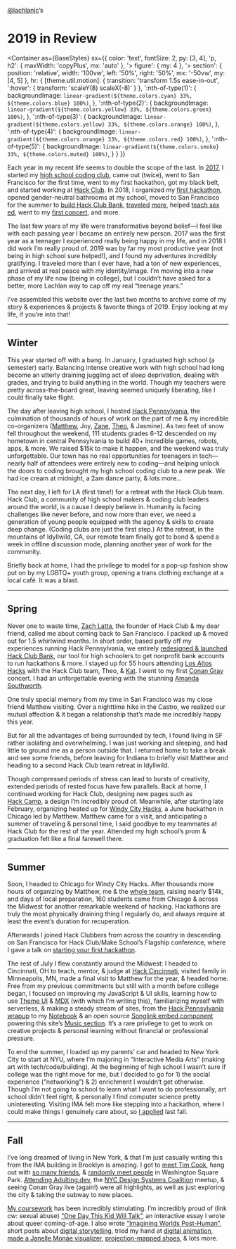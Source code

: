
<Banner>

<Container variant="wide">

[@lachlanjc](https://lachlanjc.com)’s

# 2019 <span>in Review</span>

</Container>

</Banner>

<Container
  as={BaseStyles}
  sx={{
    color: 'text',
    fontSize: 2,
    py: [3, 4],
    'p, h2': {
      maxWidth: 'copyPlus',
      mx: 'auto'
    },
    '> figure': {
      my: 4
    },
    '> section': {
      position: 'relative',
      width: '100vw',
      left: '50%',
      right: '50%',
      mx: '-50vw',
      my: [4, 5]
    },
    hr: {
      [theme.util.motion]: {
        transition: 'transform 1.5s ease-in-out',
        ':hover': {
          transform: 'scaleY(8) scaleX(-8)'
        }
      },
      ':nth-of-type(1)': {
        backgroundImage: `linear-gradient(${theme.colors.cyan} 33%, ${theme.colors.blue} 100%)`,
      },
      ':nth-of-type(2)': {
        backgroundImage: `linear-gradient(${theme.colors.yellow} 33%, ${theme.colors.green} 100%)`,
      },
      ':nth-of-type(3)': {
        backgroundImage: `linear-gradient(${theme.colors.yellow} 33%, ${theme.colors.orange} 100%)`,
      },
      ':nth-of-type(4)': {
        backgroundImage: `linear-gradient(${theme.colors.orange} 33%, ${theme.colors.red} 100%)`,
      },
      ':nth-of-type(5)': {
        backgroundImage: `linear-gradient(${theme.colors.smoke} 33%, ${theme.colors.muted} 100%)`,
      }
    }
  }}
>

Each year in my recent life seems to double the scope of the last. In
[2017](https://lachlanjc.me/2017), I started my [high school coding
club](https://twitter.com/zachlatta/status/955522122750701568?s=20), came out
(twice), went to San Francisco for the first time, went to my first hackathon,
got my black belt, and started working at [Hack&nbsp;Club](https://hackclub.com). In
2018, I organized my [first hackathon](https://hackhappyvalley.com), opened
gender-neutral bathrooms at my school, moved to San Francisco for the summer to
[build Hack&nbsp;Club
Bank](https://medium.com/hackclub/a-bank-for-student-hackers-e5d894ea5375),
[traveled](https://hackchicago.io)
[more](https://www.instagram.com/p/BmI9vIqnRqP/), helped [teach sex
ed](https://gasp.netlify.com), went to my [first
concert](https://www.instagram.com/p/Bop7pA2nova/), and more.

The last few years of my life were transformative beyond belief—I feel like with
each passing year I became an entirely new person. 2017 was the first year as a
teenager I experienced really being happy in my life, and in 2018 I did work I’m
really proud of. 2019 was by far my most productive year (not being in high
school sure helped!), and I found my adventures incredibly gratifying. I
traveled more than I ever have, had a ton of new experiences, and arrived at
real peace with my identity/image. I’m moving into a new phase of my life now
(being in college), but I couldn’t have asked for a better, more Lachlan way to
cap off my real “teenage years.”

I’ve assembled this website over the last two months to archive some of my story
& experiences & projects & favorite things of 2019. Enjoy looking at my life, if
you’re into that!

---

## Winter

This year started off with a bang. In January, I graduated high school (a
semester) early. Balancing intense creative work with high school had long
become an utterly draining juggling act of sleep deprivation, dealing with
grades, and trying to build anything in the world. Though my teachers were
pretty across-the-board great, leaving seemed uniquely liberating, like I could
finally take flight.

The day after leaving high school, I hosted [Hack
Pennsylvania](https://hackpenn.com), the culmination of thousands of hours of
work on the part of me & my incredible co-organizers
([Matthew](https://matthewstanciu.me/), Joy, [Zane](https://zane.sh/),
[Theo](https://tmb.sh/), & Jasmine). As two feet of snow fell throughout the
weekend, 111 students grades 6-12 descended on my hometown in central
Pennsylvania to build 40+ incredible games, robots, apps, & more. We raised $15k
to make it happen, and the weekend was truly unforgettable. Our town has no real
opportunities for teenagers in tech—nearly half of attendees were entirely new
to coding—and helping unlock the doors to coding brought my high school coding
club to a new peak. We had ice cream at midnight, a 2am dance party, & lots
more…

The next day, I left for LA (first time!) for a retreat with the Hack&nbsp;Club team.
Hack&nbsp;Club, a community of high school makers & coding club leaders around the
world, is a cause I deeply believe in. Humanity is facing challenges like never
before, and now more than ever, we need a generation of young people equipped
with the agency & skills to create deep change. (Coding clubs are just the first
step.) At the retreat, in the mountains of Idyllwild, CA, our remote team
finally got to bond & spend a week in offline discussion mode,
planning another year of work for the community.

<Photo
  src="/winter/retreat.jpeg"
  width={1280}
  height={960}
  alt="Hack Club team at a café in Idyllwild"
/>

Briefly back at home, I had the privilege to model for a pop-up fashion show put
on by my LGBTQ+ youth group, opening a trans clothing exchange at a local café.
It was a blast.

---

## Spring

Never one to waste time, [Zach Latta](https://zachlatta.com/), the founder of
Hack&nbsp;Club & my dear friend, called me about coming back to San Francisco. I
packed up & moved out for 1.5 whirlwind months. In short order, based partly off
my experiences running Hack Pennsylvania, we entirely [redesigned & launched
Hack&nbsp;Club Bank](https://hackclub.com/bank/), our tool for high schoolers to get
nonprofit bank accounts to run hackathons & more. I stayed up for 55 hours
attending [Los Altos Hacks](https://www.losaltoshacks.com/) with the
Hack&nbsp;Club team, Theo, & [Kat](https://katmh.com). I went to my first
[Conan Gray](https://g.co/kgs/v6vw2S) concert. I had an unforgettable evening
with the stunning [Amanda Southworth](https://twitter.com/amndasuthwrth).

One truly special memory from my time in San Francisco was my close friend
Matthew visiting. Over a nighttime hike in the Castro, we realized our mutual
affection & it began a relationship that’s made me incredibly happy this year.

<Photo
  src="/spring/sf_sunset.jpeg"
  width={1280}
  height={960}
  alt="San Francisco at sunset, seen from the Embaracadero piers"
/>

But for all the advantages of being surrounded by tech, I found living in SF
rather isolating and overwhelming. I was just working and sleeping, and had
little to ground me as a person outside that. I returned home to take a break
and see some friends, before leaving for Indiana to briefly visit Matthew and
heading to a second Hack&nbsp;Club team retreat in Idyllwild.

Though compressed periods of stress can lead to bursts of creativity, extended
periods of rested focus have few parallels. Back at home, I continued working
for Hack&nbsp;Club, designing new pages such as
[Hack&nbsp;Camp](https://hackclub.com/camp/), a design I’m incredibly proud of.
Meanwhile, after starting late February, organizing heated up for
[Windy City Hacks](https://windyhacks.com), a June hackathon in Chicago led by
Matthew. Matthew came for a visit, and anticipating a summer of
traveling & personal time, I said goodbye to my teammates at Hack&nbsp;Club for the rest of the year. Attended my high school’s prom & graduation felt like a final farewell there.

---

## Summer

Soon, I headed to Chicago for Windy City Hacks. After thousands more hours of
organizing by Matthew, me & the [whole
team](https://2019-site.windyhacks.com/#leadership), raising nearly $14k, and days of
local preparation, 160 students came from Chicago & across the Midwest for
another remarkable weekend of hacking. Hackathons are truly the most physically
draining thing I regularly do, and always require at least the event’s duration
for recuperation.

Afterwards I joined Hack&nbsp;Clubbers from across the country in descending on San
Francisco for Hack&nbsp;Club/Make School’s Flagship conference, where I gave a
talk on [starting your first hackathon](https://notebook.lachlanjc.com/2020-01-19_how_to_start_your_first_hackathon/).

<Photo
  src="/summer/flagship_superclub.jpeg"
  width={1280}
  height={960}
  alt="Posing with Hack Club friends—Theo, Zane, me, Ava, Matthew—at the end of Flagship"
/>

The rest of July I flew constantly around the Midwest:
I headed to Cincinnati, OH to teach, mentor, & judge at
[Hack Cincinnati](https://hack-cincinnati.netlify.app), visited family in
Minneapolis, MN, made a final visit to Matthew for the year, & headed home.
Free from my previous commitments but still with a month before college began,
I focused on improving my JavaScript & UI skills, learning how to use
[Theme UI](https://theme-ui.com/home) & [MDX](https://mdxjs.com)
(with which I’m writing this), familiarizing myself with serverless, & making a
steady stream of sites, from the
[Hack Pennsylvania wrapup](https://hackpenn.com) to my
[Notebook](https://notebook.lachlanjc.com) & an open source
[Songlink embed component](https://lachlanjc.github.io/react-song-embed/)
powering this site’s [Music section](/music). It’s a rare privilege to get to
work on creative projects & personal learning without financial or professional
pressure.

<Photo
  src="/summer/matthew_cute.jpeg"
  width={1280}
  height={960}
  alt="Matthew & me at the end of the summer"
/>

To end the summer, I loaded up my parents’ car and headed to New York City
to start at NYU, where I’m majoring in “Interactive Media Arts” (making art with
tech/code/building). At the beginning of high school I wasn’t sure if college
was the right move for me, but I decided to go for 1) the social experience
(”networking”) & 2) enrichment I wouldn’t get otherwise. Though I’m not
going to school to learn what I want to do professionally, art school didn’t
feel right, & personally I find computer science pretty uninteresting. Visiting
IMA felt more like stepping into a hackathon, where I could make things I
genuinely care about, so [I&nbsp;applied](https://nyu.lachlanjc.com) last fall.

<Pano
  src="/summer/dorm_pano.jpeg"
  width={13774}
  height={3860}
  alt="Me & my roommate in our dorm room"
/>

---

## Fall

I’ve long dreamed of living in New York, & that I’m just casually writing
this from the IMA building in Brooklyn is amazing. I got to [meet Tim Cook](https://twitter.com/lachlanjc/status/1175484567752495106?s=20), hang out with [so many friends](https://twitter.com/lachlanjc/status/1175075858643656704?s=20), & [randomly meet people](https://twitter.com/lachlanjc/status/1166825269845528589?s=20) in Washington Square Park. [Attending Adulting.dev](https://twitter.com/lachlanjc/status/1170469462480474113?s=20), the [NYC Design Systems Coalition](https://designsystems.nyc) meetup, & seeing Conan Gray live (again!) were all highlights, as well as just exploring the city & taking the subway to new places.

[My coursework](https://ima.lachlanjc.com) has been incredibly stimulating. I’m incredibly proud of (link cw: sexual abuse) [“One Day This Kid Will Talk”](https://ima.lachlanjc.com/one_day_this_kid/), an interactive essay I wrote about queer coming-of-age. I also wrote [“Imagining Worlds Post-Human”](https://ima.lachlanjc.com/imagining_worlds_post_human/), short posts about [digital storytelling](https://ima.lachlanjc.com/2019-09-15_cl_scott_mccloud_and_digital_storytelling/), tried my hand at [digital animation](https://ima.lachlanjc.com/2019-10-30_cl_midterm_animation_project/), [made a Janelle Monáe visualizer](https://ima.lachlanjc.com/2019-09-29_cc_week_4_project/), [projection-mapped shoes](https://ima.lachlanjc.com/2019-11-15_cl_projection_project/), & lots more.

</Container>
